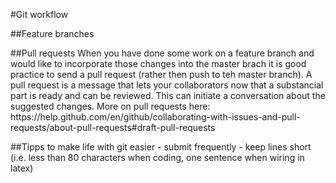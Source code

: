 #Git workflow

##Feature branches


##Pull requests
When you have done some work on a feature branch and would like to incorporate those changes into the master brach it is good practice to send a pull request (rather then push to teh master branch).
A pull request is a message that lets your collaborators now that a substancial part is ready and can be reviewed. 
This can initiate a conversation about the suggested changes. More on pull requests here:  
https://help.github.com/en/github/collaborating-with-issues-and-pull-requests/about-pull-requests#draft-pull-requests

##Tipps to make life with git easier
- submit frequently
- keep lines short (i.e. less than 80 characters when coding, one sentence when wiring in latex)
